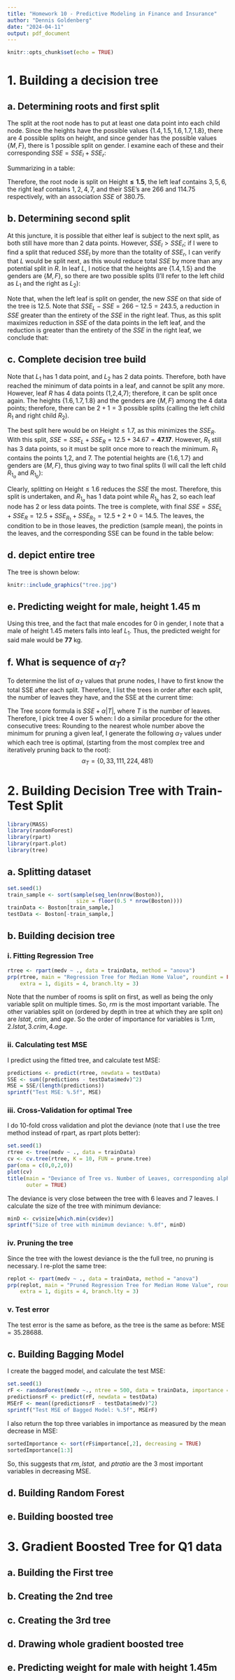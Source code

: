```yaml
---
title: "Homework 10 - Predictive Modeling in Finance and Insurance"
author: "Dennis Goldenberg"
date: "2024-04-11"
output: pdf_document
---
```


```r
knitr::opts_chunk$set(echo = TRUE)
```

# 1. Building a decision tree

## a. Determining roots and first split

The split at the root node has to put at least one data point into each child node. Since the heights have the possible values $\{1.4,1.5,1.6,1.7,1.8\}$, there are 4 possible splits on height, and since gender has the possible values $\{M,F\}$, there is 1 possible split on gender. I examine each of these and their corresponding $SSE = SSE_l + SSE_r$:

```{=tex}
\begin{itemize}
\item Splitting on $\text{Height} \leq 1.4$: In this case, the left child has one data point, data point 6; the mean response is just $\bar{y}_l = y_6 = 55$, so $SSE_{l} = 0$. The other side contains the other 6 points; here the mean response is $\bar{y}_r = \frac{88 + 82+ 60 + 73 + 77 + 80}{6} = \frac{230}{3}$. Thus, $SSE_r = \sum_{i \in R}(y_i - \bar{y}_r)^2 = 459.33$. Therefore, $SSE = 0 + 459.33 = 459.33$.
\item Splitting on $\text{Height} \leq 1.5$: In this case, the left child has 3 data points: 3, 4, and 6. Therefore, the mean response is $\bar{y}_l = \frac{60 + 77 + 55}{3} = 64$. Therefore, $SSE_l = \sum_{i \in L}(y_i - \bar{y}_l)^2 = 266$. The other side contains the other 4 data points, and the mean response is $\bar{y}_r = \frac{88 + 82 + 73 + 80}{4} = 80.75$. Here, $SSE_R = \sum_{i \in R}(y_i - \bar{y}_r)^2 = 114.75$. So, $SSE = 266 + 114.75 = 380.75$.
\item Splitting on $\text{Height} \leq 1.6$: In this case, the left child has 4 data points: 1,3,5, and 6. The mean response is $\bar{y}_l = \frac{88 + 60 + 77 + 55}{4} = 70$. Consequently, $SSE_l = \sum_{i \in L}(y_i - \bar{y}_l)^2 = 698$. Then, the right child has 3 data points: 2, 5, and 7. The mean response is $\bar{y}_r = \frac{82 + 73 + 80}{3} = \frac{235}{3}$. So, $SSE_r = \sum_{i \in R}(y_i - \bar{y}_r)^2 = 44.67$. Finally, $SSE = 698 + 44.67 = 742.67$.
\item Splitting on $\text{Height} \leq 1.7$: In this case, the left child has 6 data points: 1,2,3,5,6,7. The mean response is $\bar{y}_l = \frac{88 + 82 + 60 + 77 + 55 + 80}{6} = \frac{221}{3}$. Then, $SSE_l = \sum_{i \in L}(y_i - \bar{y}_l)^2 = 861.33$. The right child only has one data point: point 4. So, the mean response is $\bar{y}_r = y_4 = 73$, and $SSE_r = 0$. Finally, $SSE = 861.33 + 0 = 861.33$.
\item Splitting on $\text{Gender} < 0.5$: Encode $\{M: 0, F: 1\}$. Thus, all males (points 1,4,5, 7) are in the left child, and all females (points 2,3, 6) are in the right child. Thus, $\bar{y}_l = \frac{88 + 73 + 77 + 80}{4} = 79.5$, and $SSE_l = \sum_{i \in L}(y_i - \bar{y}_l)^2 = 121$. Similarly, $\bar{y}_r = \frac{82 + 60 + 55}{3} = 65.67$ and $SSE_r = \sum_{i \in R}(y_i - \bar{y}_r)^2 = 412.67$. Thus, $SSE = 121 + 412.67 = 533.67$.
\end{itemize}
```
Summarizing in a table:

```{=tex}
\begin{center}
\begin{tabular}{c|c|c|c|c|c}
Split & Points in L & Points in R & $SSE_l$ & $SSE_r$ & $SSE$\\
\hline\hline
$\text{Height} \leq 1.4$ & 6 & 1,2,3,4,5,7 & $0$ & $459.33$ & $459.33$\\
\hline
$\text{Height} \leq 1.5$ & 3,5,6 & 1,2,4,7 & $266$ & $114.75$ & $380.75$\\
\hline
$\text{Height} \leq 1.6$ & 1,3,5,6 & 2,4,7 & $698$ & $44.67$ & $742.67$\\
\hline
$\text{Height} \leq 1.7$ & 1,2,3,5,6,7 & 4 & $861.33$ & $0$ & $861.33$\\
\hline
$\text{Gender} < 0.5$ & 1,4,5,7 & 2,3,6 & $121$ & $412.67$ & $533.67$
\end{tabular}
\end{center}
```
Therefore, the root node is split on $\mathbf{\text{Height} \leq 1.5}$, the left leaf contains $3,5,6$, the right leaf contains $1,2,4,7$, and their SSE's are $266$ and $114.75$ respectively, with an association $SSE$ of $380.75$.

## b. Determining second split

At this juncture, it is possible that either leaf is subject to the next split, as both still have more than 2 data points. However, $SSE_l > SSE_r$; if I were to find a split that reduced $SSE_l$ by more than the totality of $SSE_r$, I can verify that $L$ would be split next, as this would reduce total $SSE$ by more than any potential split in $R$. In leaf $L$, I notice that the heights are $\{1.4, 1.5\}$ and the genders are $\{M,F\}$, so there are two possible splits (I'll refer to the left child as $L_1$ and the right as $L_2$):

```{=tex}
\begin{itemize}
\item Splitting on $\text{Height} \leq 1.4$: In this case, only data point 6 is in $L_1$, so $\bar{y}_{L_1} = y_6 = 55$ and $SSE_{L_1} = 0$. Meanwhile, data points 3 and 5 are in $L_2$, so $\bar{y}_{L_2} = \frac{60 + 77}{2} = 68.5$ and $SSE_{L_2} = \sum_{i \in L_2}(y_i - \bar{y}_{L_2})^2 = 144.5$. So, $SSE = SSE_{L_1} + SSE_{L_2} = 144.5$.
\item Splitting on $\text{Gender} < 0.5$: In this case, the males, or only data point 5, are in $L_1$; therefore, $\bar{y}_{L_1} = y_5 = 77$ and $SSE_{L_1} = 0$. Then, the females, or data points 3 and 6, are in $L_2$; therefore, $\bar{y}_{L_2} = \frac{60 + 55}{2} = 57.5$ and $SSE_{L_2} = \sum_{i \in L_2}(y_i - \bar{y}_{L_2})^2 = 12.5$. So, $SSE = SSE_{L_1} + SSE_{L_2} = 12.5$.
\end{itemize}
```
Note that, when the left leaf is split on gender, the new $SSE$ on that side of the tree is $12.5$. Note that $SSE_L - SSE = 266 - 12.5 = 243.5$, a reduction in $SSE$ greater than the entirety of the $SSE$ in the right leaf. Thus, as this split maximizes reduction in $SSE$ of the data points in the left leaf, and the reduction is greater than the entirety of the $SSE$ in the right leaf, we conclude that:

```{=tex}
\begin{itemize}
\item The second split is on the left leaf, and the split is $\text{Gender} < 0.5$.
\item Data point 5 is in $L_1$, and data points 3 and 6 are in $L_2$.
\item $SSE_{L_1} = 0$ and $SSE_{L_2} = 12.5$
\item $SSE = SSE_{L_1} + SSE_{L_2} = 12.5$; $SSE_{\text{total}} = 12.5 + 144.75 = 157.25$.
\end{itemize}
```
## c. Complete decision tree build

Note that $L_1$ has 1 data point, and $L_2$ has 2 data points. Therefore, both have reached the minimum of data points in a leaf, and cannot be split any more. However, leaf $R$ has 4 data points (1,2,4,7); therefore, it can be split once again. The heights $\{1.6,1.7,1.8\}$ and the genders are $\{M,F\}$ among the 4 data points; therefore, there can be $2 + 1 = 3$ possible splits (calling the left child $R_1$ and right child $R_2$).

```{=tex}
\begin{itemize}
\item Splitting on $\text{Height} \leq 1.6$: Here, data point 1 is in $R_1$, so $\bar{y}_{R_1} = y_1 = 88$ and $SSE_{R_1} = 0$. Then, data points 2,4, and 7 are in $R_2$, so $\bar{y}_{R_2} = \frac{82 + 73 + 80}{3} = \frac{235}{3} = 78.33$; thus, $SSE_{R_2} = \sum_{i \in R_2}(y_i - \bar{y}_{R_2})^2 = 44.67$. So $SSE_R = 0 + 44.67 = 44.67$.
\item Splitting on $\text{Height} \leq 1.7$: Here, data points 1,2, and 7 are in $R_1$; therefore, $\bar{y}_{R_1} = \frac{88 + 82 + 80}{3} = \frac{250}{3} = 83.33$. So, $SSE_{R_1} = \sum_{i \in R_1}(y_i - \bar{y}_{R_1})^2 = 34.67$. The only data point remaining is data point 4, which is in $R_2$; so $\bar{y}_{R_2} = y_4 = 73$ and $SSE_{R_2} = 0$. Thus, $SSE_R = 34.67 + 0 = 34.67$.
\item Splitting $\text{Gender} < 0.5$: Here, all the males are in $R_1$, or data points 1,4, and 7. Here, $\bar{y}_{R_1} = \frac{88 + 73 + 80}{3} = \frac{241}{3} = 80.33$. Thus, $SSE_{R_1} = \sum_{i \in R_1}(y_i -\bar{y})^2 = 112.67$. There is only one female in $R$: data point 2. As a result, $\bar{y}_{R_2} = y_2 = 82$ and $SSE_{R_2} = 0$. So, $SSE_R = 112.67 + 0 = 112.67$.
\end{itemize}
```
The best split here would be on $\text{Height} \leq 1.7$, as this minimizes the $SSE_{R}$. With this split, $SSE = SSE_L + SSE_R = 12.5 + 34.67 = \mathbf{47.17}$. However, $R_1$ still has 3 data points, so it must be split once more to reach the minimum. $R_1$ contains the points 1,2, and 7. The potential heights are $\{1.6,1.7\}$ and genders are $\{M,F\}$, thus giving way to two final splits (I will call the left child $R_{1_a}$ and $R_{1_b}$):

```{=tex}
\begin{itemize}
\item Splitting on $\text{Height} \leq 1.6$: Here, point 1 is the only point in $R_{1_a}$, so $\bar{y}_{R_{1_a}} = y_1 = 88$ and $SSE_{R_{1_a}} = 0$. Then, points 2 and 7 are in $R_{1_b}$, so $\bar{y}_{R_{1_b}} = \frac{82 + 80}{2} = 81$ and $SSE_{R_{1_b}} = \sum_{i \in R_{1_b}}(y_i - \bar{y}_{R_{1_b}})^2 = 2$. So, $SSE_{R_1} = 0 + 2 = 2$.
\item Splitting on $\text{Gender} < 0.5$: All the males, or points 1 and 7, would be in $R_{1_a}$. Thus, $\bar{y}_{R_{1_a}} = \frac{88 + 80}{2} = 84$ and $SSE_{R_{1_a}} = \sum_{i \in R_{1_a}}(y_i - \bar{y}_{R_{1_a}})^2 = 32$. This would leave the only female in the subset, or data point 2, in $R_{1_b}$, so $\bar{y}_{R_{1_b}} = y_2 = 82$ and $SSE_{R_{1_b}}  = 0$. Finally, $SSE_{R_1} = 0 + 32 = 32$
\end{itemize}
```
Clearly, splitting on $\text{Height} \leq 1.6$ reduces the $SSE$ the most. Therefore, this split is undertaken, and $R_{1_a}$ has 1 data point while $R_{1_b}$ has 2, so each leaf node has 2 or less data points. The tree is complete, with final $SSE = SSE_{L} + SSE_{R} = 12.5 + SSE_{R_1} + SSE_{R_2} = 12.5 + 2 + 0 = 14.5$. The leaves, the condition to be in those leaves, the prediction (sample mean), the points in the leaves, and the corresponding SSE can be found in the table below:

```{=tex}
\begin{center}
\begin{tabular}{c|c|c|c|c}
Leaf Name & Condition & Prediction & Points & SSE\\
\hline\hline
$L_1$ & $\text{Height} \leq 1.5 \wedge \text{Gender} = \text{M}$ & $77$ & 5 & $0$\\
\hline
$L_2$ & $\text{Height} \leq 1.5 \wedge \text{Gender} = \text{F}$ & $57.5$ & 3,6 & $12.5$\\
\hline
$R_{1_a}$ & $\text{Height} \in (1.5, 1.6]$ & $88$ & 1 & $0$\\
\hline
$R_{1_b}$ & $\text{Height} \in (1.6, 1.7]$ & $81$ & 2,7 & $2$\\
\hline
$R_{2}$ & $\text{Height} > 1.7$ & $73$ & 4 & $0$
\end{tabular}
\end{center}
```

## d. depict entire tree
The tree is shown below:
```r
knitr::include_graphics("tree.jpg")
```

## e. Predicting weight for male, height 1.45 m
Using this tree, and the fact that male encodes for $0$ in gender, I note that a male of height 1.45 meters falls into leaf $L_1$. Thus, the predicted weight for said male would be $\mathbf{77}$ kg.

## f. What is sequence of $\alpha_T$?
To determine the list of $\alpha_T$ values that prune nodes, I have to first know the total SSE after each split. Therefore, I list the trees in order after each split, the number of leaves they have, and the SSE at the current time:
\begin{center}
\begin{tabular}{c|c|c|c}
Tree & Latest Split & SSE & Number of Leaves\\
\hline\hline
1 & N/A & $861.71$ & 1\\
\hline
2 & $\text{Height} \leq 1.5$ & $380.75$ & 2\\
\hline
3 & $\text{Gender} < 0.5$ & $157.25$ & 3\\
\hline
4 & $\text{Height} \leq 1.7$ & $47.17$ & 4\\
\hline
5 & $\text{Height} \leq 1.6$ & $14.5$ & 5
\end{tabular}
\end{center}
The Tree score formula is $SSE + \alpha|T|$, where $T$ is the number of leaves. Therefore, I pick tree 4 over 5 when:
\begin{align*}
47.17 + \alpha_1 * 4 < 14.5 + \alpha_1 * 5 \rightarrow \alpha_1 > 47.17 - 14.5 = 32.67 
\end{align*}
I do a similar procedure for the other consecutive trees:
\begin{align*}
& 157.25 + \alpha_2 * 3 < 47.17 + \alpha_2 * 4 \rightarrow \alpha_2 > 157.25 - 47.17 = 110.08\\
& 380.75 + \alpha_3 * 2 < 157.25 + \alpha_3 * 3 \rightarrow \alpha_3 > 380.75 - 157.25 = 223.5\\
& 861.71 + \alpha_4 * 1 < 380.75 + \alpha_4 * 2 \rightarrow \alpha_4 > 861.71 - 380.75 = 480.96\\
\end{align*}
Rounding to the nearest whole number above the minimum for pruning a given leaf, I generate the following $\alpha_T$ values under which each tree is optimal, (starting from the most complex tree and iteratively pruning back to the root):
$$
\alpha_T = \{0, 33, 111, 224, 481\}
$$
\newpage

# 2. Building Decision Tree with Train-Test Split

```r
library(MASS)
library(randomForest)
library(rpart)
library(rpart.plot)
library(tree)
```

## a. Splitting dataset
```r
set.seed(1)
train_sample <- sort(sample(seq_len(nrow(Boston)),
                      size = floor(0.5 * nrow(Boston))))
trainData <- Boston[train_sample,]
testData <- Boston[-train_sample,]
```

## b. Building decision tree

### i. Fitting Regression Tree
```r
rtree <- rpart(medv ~ ., data = trainData, method = "anova")
prp(rtree, main = "Regression Tree for Median Home Value", roundint = FALSE,
    extra = 1, digits = 4, branch.lty = 3)
```
Note that the number of rooms is split on first, as well as being the only variable split on multiple times. So, $\textit{rm}$ is the most important variable. The other variables split on (ordered by depth in tree at which they are split on) are $\textit{lstat}$, $\textit{crim}$, and $\textit{age}$. So the order of importance for variables is $1. \textit{rm}, 2. \textit{lstat},3.\textit{crim},4.\textit{age}$.

### ii. Calculating test MSE
I predict using the fitted tree, and calculate test MSE:
```r
predictions <- predict(rtree, newdata = testData)
SSE <- sum((predictions - testData$medv)^2)
MSE = SSE/(length(predictions))
sprintf("Test MSE: %.5f", MSE)
```

### iii. Cross-Validation for optimal Tree
I do 10-fold cross validation and plot the deviance (note that I use the tree method instead of rpart, as rpart plots better):
```r
set.seed(1)
rtree <- tree(medv ~ ., data = trainData)
cv <- cv.tree(rtree, K = 10, FUN = prune.tree)
par(oma = c(0,0,2,0))
plot(cv)
title(main = "Deviance of Tree vs. Number of Leaves, corresponding alpha",
      outer = TRUE)
```

The deviance is very close between the tree with 6 leaves and 7 leaves. I calculate the size of the tree with minimum deviance:
```r
minD <- cv$size[which.min(cv$dev)]
sprintf("Size of tree with minimum deviance: %.0f", minD)
```

### iv. Pruning the tree
Since the tree with the lowest deviance is the the full tree, no pruning is necessary.
I re-plot the same tree:
```r
replot <- rpart(medv ~ ., data = trainData, method = "anova")
prp(replot, main = "Pruned Regression Tree for Median Home Value", roundint = FALSE,
    extra = 1, digits = 4, branch.lty = 3)
```

### v. Test error
The test error is the same as before, as the tree is the same as before: $\text{MSE} = 35.28688$.

## c. Building Bagging Model
I create the bagged model, and calculate the test MSE:
```r
set.seed(1)
rF <- randomForest(medv ~., ntree = 500, data = trainData, importance = TRUE)
predictionsrF <- predict(rF, newdata = testData)
MSErF <- mean((predictionsrF - testData$medv)^2)
sprintf("Test MSE of Bagged Model: %.5f", MSErF)
```

I also return the top three variables in importance as measured by the mean decrease in MSE:
```r
sortedImportance <- sort(rF$importance[,2], decreasing = TRUE)
sortedImportance[1:3]
```
So, this suggests that $\textit{rm}, \textit{lstat}, \text{ and } \textit{ptratio}$ are the 3 most important variables in decreasing MSE.

## d. Building Random Forest

## e. Building boosted tree

\newpage

# 3. Gradient Boosted Tree for Q1 data

## a. Building the First tree

## b. Creating the 2nd tree

## c. Creating the 3rd tree

## d. Drawing whole gradient boosted tree

## e. Predicting weight for male with height 1.45m
